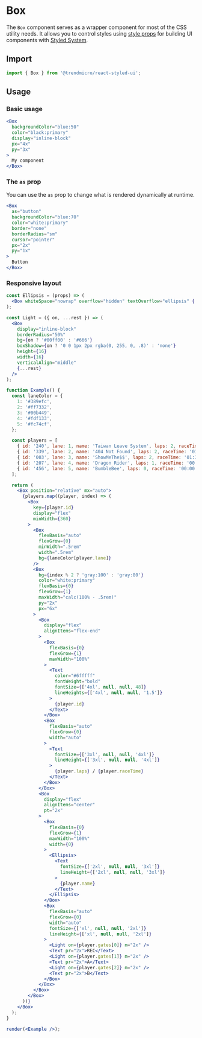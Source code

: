 
# Box

The `Box` component serves as a wrapper component for most of the CSS utility needs. It allows you to control styles using [style props](https://styled-system.com/api) for building UI components with [Styled System](https://styled-system.com).

<AnimatedCubeDemo />

## Import

```js
import { Box } from '@trendmicro/react-styled-ui';
```

## Usage

### Basic usage

```jsx
<Box
  backgroundColor="blue:50"
  color="black:primary"
  display="inline-block"
  px="4x"
  py="3x"
>
  My component
</Box>
```

### The `as` prop

You can use the `as` prop to change what is rendered dynamically at runtime.

```jsx
<Box
  as="button"
  backgroundColor="blue:70"
  color="white:primary"
  border="none"
  borderRadius="sm"
  cursor="pointer"
  px="2x"
  py="1x"
>
  Button
</Box>
```

### Responsive layout

```jsx noInline
const Ellipsis = (props) => (
  <Box whiteSpace="nowrap" overflow="hidden" textOverflow="ellipsis" {...props} />
);

const Light = ({ on, ...rest }) => (
  <Box
    display="inline-block"
    borderRadius="50%"
    bg={on ? '#00ff00' : '#666'}
    boxShadow={on ? '0 0 1px 2px rgba(0, 255, 0, .8)' : 'none'}
    height={16}
    width={16}
    verticalAlign="middle"
    {...rest}
  />
);

function Example() {
  const laneColor = {
    1: '#389efc',
    2: '#ff7332',
    3: '#00b449',
    4: '#fdf133',
    5: '#fc74cf',
  };

  const players = [
    { id: '240', lane: 1, name: 'Taiwan Leave System', laps: 2, raceTime: '01:20.592', gates: [1, 1, 1] },
    { id: '339', lane: 2, name: '404 Not Found', laps: 2, raceTime: '01:24.036', gates: [1, 1, 1] },
    { id: '003', lane: 3, name: 'ShowMeThe$$', laps: 2, raceTime: '01:37.890', gates: [1, 1, 0] },
    { id: '207', lane: 4, name: 'Dragon Rider', laps: 1, raceTime: '00:49.211', gates: [1, 1, 0] },
    { id: '456', lane: 5, name: 'BumbleBee', laps: 0, raceTime: '00:00.000', gates: [1, 1, 1] },
  ];

  return (
    <Box position="relative" mx="auto">
      {players.map((player, index) => (
        <Box
          key={player.id}
          display="flex"
          minWidth={360}
        >
          <Box
            flexBasis="auto"
            flexGrow={0}
            minWidth=".5rem"
            width=".5rem"
            bg={laneColor[player.lane]}
          />
          <Box
            bg={index % 2 ? 'gray:100' : 'gray:80'}
            color="white:primary"
            flexBasis={0}
            flexGrow={1}
            maxWidth="calc(100% - .5rem)"
            py="2x"
            px="6x"
          >
            <Box
              display="flex"
              alignItems="flex-end"
            >
              <Box
                flexBasis={0}
                flexGrow={1}
                maxWidth="100%"
              >
                <Text
                  color="#6fffff"
                  fontWeight="bold"
                  fontSize={['4xl', null, null, 48]}
                  lineHeights={['4xl', null, null, '1.5']}
                >
                  {player.id}
                </Text>
              </Box>
              <Box
                flexBasis="auto"
                flexGrow={0}
                width="auto"
              >
                <Text
                  fontSize={['3xl', null, null, '4xl']}
                  lineHeight={['3xl', null, null, '4xl']}
                >
                  {player.laps} / {player.raceTime}
                </Text>
              </Box>
            </Box>
            <Box
              display="flex"
              alignItems="center"
              pt="2x"
            >
              <Box
                flexBasis={0}
                flexGrow={1}
                maxWidth="100%"
                width={0}
              >
                <Ellipsis>
                  <Text
                    fontSize={['2xl', null, null, '3xl']}
                    lineHeight={['2xl', null, null, '3xl']}
                  >
                    {player.name}
                  </Text>
                </Ellipsis>
              </Box>
              <Box
                flexBasis="auto"
                flexGrow={0}
                width="auto"
                fontSize={['xl', null, null, '2xl']}
                lineHeight={['xl', null, null, '2xl']}
              >
                <Light on={player.gates[0]} m="2x" />
                <Text pr="2x">REC</Text>
                <Light on={player.gates[1]} m="2x" />
                <Text pr="2x">A</Text>
                <Light on={player.gates[2]} m="2x" />
                <Text pr="2x">B</Text>
              </Box>
            </Box>
          </Box>
        </Box>
      ))}
    </Box>
  );
}

render(<Example />);
```
